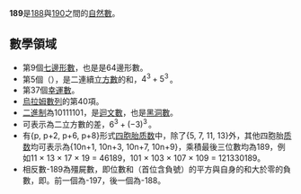 {{noteTA|G1=Math}}
{{整数
| 质因数分解 = <math>3^3\times 7</math>
| 罗马数字 = CLXXXIX
}}
'''189'''是[[188|188]]與[[190|190]]之間的[[自然數|自然數]]。

== 數學領域 ==
{{數字性質|use math=yes}}
* 第9個[[七邊形數|七邊形數]]，也是是64邊形數。
* 第5個{{link-en|中心立方數|Centered cube number}}（{{lang|en|Centered cube number}}），是二連續[[立方數|立方數]]的和，<math>4^3+5^3\,</math>。
* 第37個[[幸運數|幸運數]]。
* [[烏拉姆數列|烏拉姆數列]]的第40項。
* [[二進制|二進制]]為10111101，是[[迴文數|迴文數]]，也是[[黑洞數|黑洞數]]。
* 可表示為二立方數的差，<math>6^3+(-3)^3\,</math>。
* 有{p, p+2, p+6, p+8}形式[[四胞胎质数|四胞胎质数]]中，除了{5, 7, 11, 13}外，其他四胞胎[[质数|质数]]均可表示為{10n+1, 10n+3, 10n+7, 10n+9}，乘積最後三位數均為189，例如11 × 13 × 17 × 19 = 46189，101 × 103 × 107 × 109 = 121330189。
*相反數-189為殭屍數，即位數和（首位含負號）的平方與自身的和大於零的負數，即{{計算結果|-189+(-1+8+9)^2}}。前一個為-197，後一個為-188{{OEIS|A328933}}。
{{num-stub}}